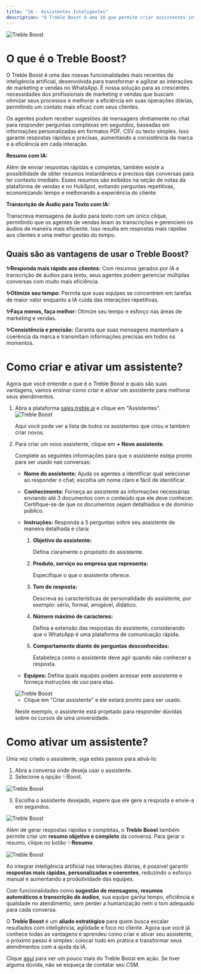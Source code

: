 ```yaml
---
title: "IA - Assistentes Inteligentes"
description: "O Treble Boost é uma IA que permite criar assistentes inteligentes para suas conversas de vendas. Ao criar um assistente inteligente, você pode definir o comportamento da IA, como o tipo de conversa, idioma, tom, etc. Isso permite que seus agentes respondam às conversas dos seus clientes de maneira mais eficiente."
---
```


<img src="/images/agent-ai-1.png" alt="Treble Boost" />

# O que é o Treble Boost?

O Treble Boost é uma das nossas funcionalidades mais recentes de inteligência artificial, desenvolvida para transformar e agilizar as interações de marketing e vendas no WhatsApp. É nossa solução para as crescentes necessidades dos profissionais de marketing e vendas que buscam otimizar seus processos e melhorar a eficiência em suas operações diárias, permitindo um contato mais eficaz com seus clientes.

Os agentes podem receber sugestões de mensagens diretamente no chat para responder perguntas complexas em segundos, baseadas em informações personalizadas em formatos PDF, CSV ou texto simples. Isso garante respostas rápidas e precisas, aumentando a consistência da marca e a eficiência em cada interação.

**Resumo com IA:**

Além de enviar respostas rápidas e completas, também existe a possibilidade de obter resumos instantâneos e precisos das conversas para ter contexto imediato. Esses resumos são exibidos na seção de notas da plataforma de vendas e no HubSpot, evitando perguntas repetitivas, economizando tempo e melhorando a experiência do cliente.

**Transcrição de Áudio para Texto com IA:**

Transcreva mensagens de áudio para texto com um único clique, permitindo que os agentes de vendas leiam as transcrições e gerenciem os áudios de maneira mais eficiente. Isso resulta em respostas mais rápidas aos clientes e uma melhor gestão do tempo.

## Quais são as vantagens de usar o Treble Boost?

**✨Responda mais rápido aos clientes:** Com resumos gerados por IA e transcrição de áudios para texto, seus agentes podem gerenciar múltiplas conversas com muito mais eficiência.

**✨Otimize seu tempo:** Permita que suas equipes se concentrem em tarefas de maior valor enquanto a IA cuida das interações repetitivas.

**✨Faça menos, faça melhor:** Otimize seu tempo e esforço nas áreas de marketing e vendas.

**✨Consistência e precisão:** Garanta que suas mensagens mantenham a coerência da marca e transmitam informações precisas em todos os momentos.

# Como criar e ativar um assistente?

Agora que você entende o que é o Treble Boost e quais são suas vantagens, vamos ensinar como criar e ativar um assistente para melhorar seus atendimentos.

1. Abra a plataforma [sales.treble.ai](http://sales.treble.ai/) e clique em "Assistentes".
    <img src="/images/agent-ai-2.png" alt="Treble Boost" />

    Aqui você pode ver a lista de todos os assistentes que criou e também criar novos.

2. Para criar um novo assistente, clique em **+ Novo assistente**.
    
    Complete as seguintes informações para que o assistente esteja pronto para ser usado nas conversas:
    
    - **Nome do assistente:** Ajuda os agentes a identificar qual selecionar ao responder o chat; escolha um nome claro e fácil de identificar.
    - **Conhecimento:** Forneça ao assistente as informações necessárias enviando até 3 documentos com o conteúdo que ele deve conhecer. Certifique-se de que os documentos sejam detalhados e de domínio público.
    - **Instruções:** Responda a 5 perguntas sobre seu assistente de maneira detalhada e clara:
        1. **Objetivo do assistente:**
            
            Defina claramente o propósito do assistente.
            
        2. **Produto, serviço ou empresa que representa:**
            
            Especifique o que o assistente oferece.
            
        3. **Tom de resposta:**
            
            Descreva as características de personalidade do assistente, por exemplo: sério, formal, amigável, didático.
            
        4. **Número máximo de caracteres:**
            
            Defina a extensão das respostas do assistente, considerando que o WhatsApp é uma plataforma de comunicação rápida.
            
        5. **Comportamento diante de perguntas desconhecidas:**
            
            Estabeleça como o assistente deve agir quando não conhecer a resposta.
            
    - **Equipes:** Defina quais equipes podem acessar este assistente e forneça instruções de uso para elas.

    <img src="/images/agent-ai-3.png" alt="Treble Boost" />

    - Clique em "Criar assistente" e ele estará pronto para ser usado.

    Neste exemplo, o assistente está projetado para responder dúvidas sobre os cursos de uma universidade.

# Como ativar um assistente?

Uma vez criado o assistente, siga estes passos para ativá-lo:

1. Abra a conversa onde deseja usar o assistente.
2. Selecione a opção ✨Boost.

<img src="/images/agent-ai-4.png" alt="Treble Boost" />

3. Escolha o assistente desejado, espere que ele gere a resposta e envie-a em segundos.

<img src="/images/agent-ai-5.gif" alt="Treble Boost" />

Além de gerar respostas rápidas e completas, o **Treble Boost** também permite criar um **resumo objetivo e completo** da conversa. Para gerar o resumo, clique no botão ✨**Resumo**.

<img src="/images/agent-ai-6.gif" alt="Treble Boost" />

Ao integrar inteligência artificial nas interações diárias, é possível garantir **respostas mais rápidas, personalizadas e coerentes**, reduzindo o esforço manual e aumentando a produtividade das equipes.

Com funcionalidades como **sugestão de mensagens, resumos automáticos e transcrição de áudios**, sua equipe ganha tempo, eficiência e qualidade no atendimento, sem perder a humanização nem o tom adequado para cada conversa.

O **Treble Boost** é um **aliado estratégico** para quem busca escalar resultados com inteligência, agilidade e foco no cliente. Agora que você já conhece todas as vantagens e aprendeu como criar e ativar seu assistente, o próximo passo é simples: colocar tudo em prática e transformar seus atendimentos com a ajuda da IA.

Clique [aqui](https://trebleai.navattic.com/treble-boost) para ver um pouco mais do Treble Boost em ação. Se tiver alguma dúvida, não se esqueça de contatar seu CSM. 